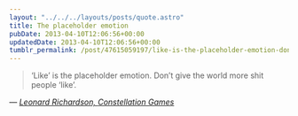 ```yaml
---
layout: "../../../layouts/posts/quote.astro"
title: The placeholder emotion
pubDate: 2013-04-10T12:06:56+00:00
updatedDate: 2013-04-10T12:06:56+00:00
tumblr_permalink: /post/47615059197/like-is-the-placeholder-emotion-dont-give-the
---
```


> &lsquo;Like&rsquo; is the placeholder emotion. Don&rsquo;t give the world more shit people &#8216;like&rsquo;.

— <cite>[Leonard Richardson, _Constellation Games_](https://www.goodreads.com/en/book/show/13063050)</cite>
